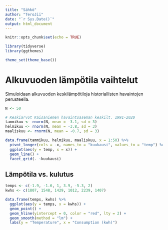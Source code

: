 ```yaml
---
title: "Sähkö"
author: "TeroJii"
date: "`r Sys.Date()`"
output: html_document
---
```


```r
knitr::opts_chunk$set(echo = TRUE)

library(tidyverse)
library(ggthemes)

theme_set(theme_base())
```


# Alkuvuoden lämpötila vaihtelut

Simuloidaan alkuvuoden keskilämpötiloja historiallisten havaintojen perusteella.

```r

N <- 50

# Keskiarvot Kaisaniemen havaintoaseman keskilt. 1991-2020
tammikuu <- rnorm(N, mean = -3.1, sd = 3)
helmikuu <- rnorm(N, mean = -3.8, sd = 3)
maaliskuu <- rnorm(N, mean = -0.7, sd = 3)

data.frame(tammikuu, helmikuu, maaliskuu, x = 1:50) %>%
  pivot_longer(cols = -x, names_to = "kuukausi", values_to = "temp") %>% 
  ggplot(aes(y = temp, x = x)) +
  geom_line() +
  facet_grid(. ~kuukausi)
```


## Lämpötila vs. kulutus

```r

temps <- c(-1.9, -1.6, 1, 3.9, -5.3, 2)
kwhs <- c(1807, 1548, 1429, 1012, 2239, 1407)

data.frame(temps, kwhs) %>% 
  ggplot(aes(y = temps, x = kwhs)) +
  geom_point() + 
  geom_hline(yintercept = 0, color = "red", lty = 2) +
  geom_smooth(method = "lm") +
  labs(y = "Temperature", x = "Consumption (kwh)")
```

